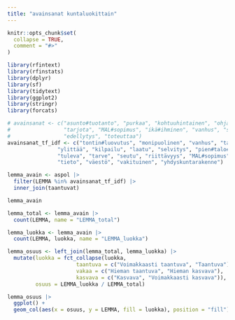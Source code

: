 ```yaml
---
title: "avainsanat kuntaluokittain"
---
```


```r
knitr::opts_chunk$set(
  collapse = TRUE,
  comment = "#>"
)
```

```r
library(rfintext)
library(rfinstats)
library(dplyr)
library(sf)
library(tidytext)
library(ggplot2)
library(stringr)
library(forcats)
```

```r
# avainsanat <- c("asunto#tuotanto", "purkaa", "kohtuuhintainen", "ohjata", 
#                 "tarjota", "MAL#sopimus", "ikä#ihminen", "vanhus", "strategia", 
#                 "edellytys", "toteuttaa")
avainsanat_tf_idf <- c("tontin#luovutus", "monipuolinen", "vanhus", "tavoite", "taajama",
                "ylittää", "kilpailu", "laatu", "selvitys", "pien#talo#alue",
                "tuleva", "tarve", "seutu", "riittävyys", "MAL#sopimus",
                "tieto", "väestö", "vakituinen", "yhdyskuntarakenne")
```

```r
lemma_avain <- aspol |>
  filter(LEMMA %in% avainsanat_tf_idf) |>
  inner_join(taantuvat)

lemma_avain
```

```r
lemma_total <- lemma_avain |>
  count(LEMMA, name = "LEMMA_total")

lemma_luokka <- lemma_avain |>
  count(LEMMA, luokka, name = "LEMMA_luokka")
```

```r
lemma_osuus <- left_join(lemma_total, lemma_luokka) |>
  mutate(luokka = fct_collapse(luokka,
                      taantuva = c("Voimakkaasti taantuva", "Taantuva"),
                      vakaa = c("Hieman taantuva", "Hieman kasvava"),
                      kasvava = c("Kasvava", "Voimakkaasti kasvava")),
         osuus = LEMMA_luokka / LEMMA_total)
```


```r
lemma_osuus |>
  ggplot() +
  geom_col(aes(x = osuus, y = LEMMA, fill = luokka), position = "fill")
```

